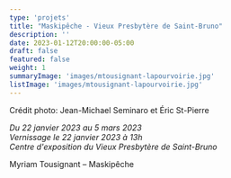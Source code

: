 ```yaml
---
type: 'projets'
title: "Maskipêche - Vieux Presbytère de Saint-Bruno"
description: ''
date: 2023-01-12T20:00:00-05:00
draft: false
featured: false
weight: 1
summaryImage: 'images/mtousignant-lapourvoirie.jpg'
listImage: 'images/mtousignant-lapourvoirie.jpg'
---
```


<ImageGrid 
  match="images/maskipeche*" 
  sortOrder="asc" 
  rowHeight={200} 
  margins={10} 
  thumbnailResizeOptions="600x600 q100 Lanczos" 
  showExif={false} 
  previewType="blur" 
  embedPreview={true} 
  thumbnailHoverEffect="none" 
/>

Crédit photo: Jean-Michael Seminaro et Éric St-Pierre

_Du 22 janvier 2023 au 5 mars 2023  
Vernissage le 22 janvier 2023 à 13h  
Centre d'exposition du Vieux Presbytère de Saint-Bruno_

Myriam Tousignant – Maskipêche
